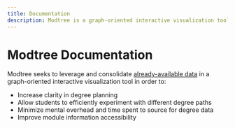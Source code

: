 ```yaml
---
title: Documentation
description: Modtree is a graph-oriented interactive visualization tool for planning out university degrees.
---
```



# Modtree Documentation

<Features />

Modtree seeks to leverage and consolidate [already-available
data][nusmods-api] in a graph-oriented interactive visualization tool
in order to:

* Increase clarity in degree planning
* Allow students to efficiently experiment with different degree paths
* Minimize mental overhead and time spent to source for degree data
* Improve module information accessibility

[nusmods-api]: https://api.nusmods.com/v2

